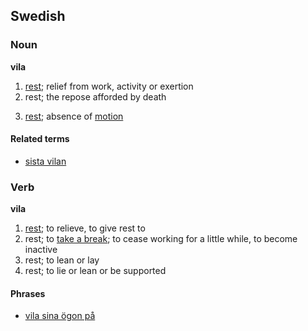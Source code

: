 ==Swedish==

===Noun===
{{sv-noun-reg-or|vil}}
'''vila'''
# [[rest]]; relief from work, activity or exertion
# rest; the repose afforded by death
#{{context|physics|lang=sv}} [[rest]]; absence of [[motion]]


====Related terms====
*[[sista vilan]]


===Verb===
'''vila'''
{{sv-verb-reg-ar}}

# [[rest]]; to relieve, to give rest to
# rest; to [[take a break]]; to cease working for a little while, to become inactive
# rest; to lean or lay
# rest; to lie or lean or be supported

====Phrases====
*[[vila sina ögon på]]